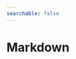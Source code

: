 ```yaml
---
searchable: false
---
```



# Markdown

<Cards>
    <Card
        icon={" 📄 "}
        title="Basics of Markdown"
        href="/-contributing/markdown/basics"
    />
    <Card
        icon={""}
        title="Placeholder"
        href="/"
    />
    <Card
        icon={""}
        title="Placeholder"
        href="/"
    />
    <Card
        icon={""}
        title="Placeholder"
        href="/"
    />
</Cards>